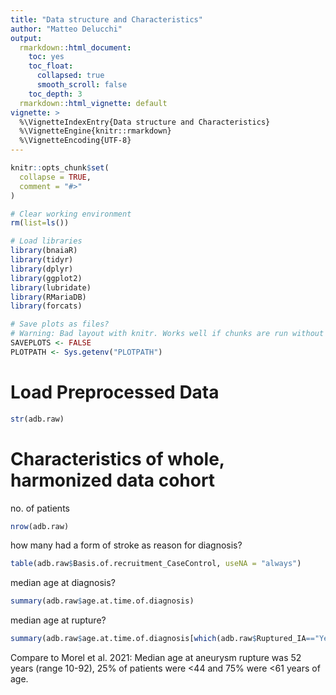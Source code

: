 ```yaml
---
title: "Data structure and Characteristics"
author: "Matteo Delucchi"
output:
  rmarkdown::html_document:
    toc: yes
    toc_float:
      collapsed: true
      smooth_scroll: false
    toc_depth: 3
  rmarkdown::html_vignette: default
vignette: >
  %\VignetteIndexEntry{Data structure and Characteristics}
  %\VignetteEngine{knitr::rmarkdown}
  %\VignetteEncoding{UTF-8}
---
```


```r
knitr::opts_chunk$set(
  collapse = TRUE,
  comment = "#>"
)
```

```r
# Clear working environment
rm(list=ls())

# Load libraries
library(bnaiaR)
library(tidyr)
library(dplyr)
library(ggplot2)
library(lubridate)
library(RMariaDB)
library(forcats)

# Save plots as files? 
# Warning: Bad layout with knitr. Works well if chunks are run without rendering.
SAVEPLOTS <- FALSE
PLOTPATH <- Sys.getenv("PLOTPATH")
```

# Load Preprocessed Data

```r
str(adb.raw)
```

# Characteristics of whole, harmonized data cohort

no. of patients
```r
nrow(adb.raw)
```
how many had a form of stroke as reason for diagnosis?
```r
table(adb.raw$Basis.of.recruitment_CaseControl, useNA = "always")
```

median age at diagnosis?
```r
summary(adb.raw$age.at.time.of.diagnosis)
```

median age at rupture?
```r
summary(adb.raw$age.at.time.of.diagnosis[which(adb.raw$Ruptured_IA=="Yes")])
```

Compare to Morel et al. 2021: 
Median age at aneurysm rupture was 52 years (range 10-92), 
25% of patients were <44 and 75% were <61 years of age.



```r

```

